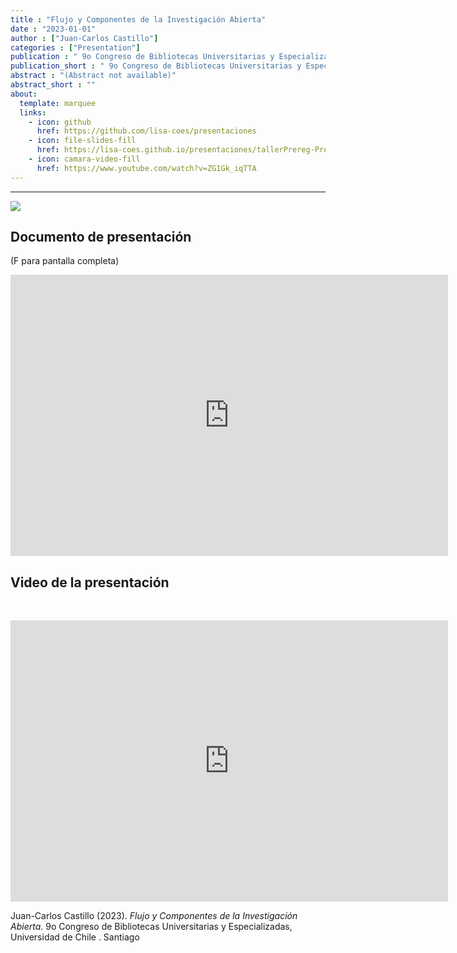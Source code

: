 ```yaml
---
title : "Flujo y Componentes de la Investigación Abierta"
date : "2023-01-01"
author : ["Juan-Carlos Castillo"]
categories : ["Presentation"]
publication : " 9o Congreso de Bibliotecas Universitarias y Especializadas, Universidad de Chile . Santiago"
publication_short : " 9o Congreso de Bibliotecas Universitarias y Especializadas, Universidad de Chile . Santiago"
abstract : "(Abstract not available)"
abstract_short : ""
about:
  template: marquee
  links:
    - icon: github
      href: https://github.com/lisa-coes/presentaciones 
    - icon: file-slides-fill
      href: https://lisa-coes.github.io/presentaciones/tallerPrereg-PreprintEnero2022/bibliotecas-Enero2023.html#1
    - icon: camara-video-fill
      href: https://www.youtube.com/watch?v=ZG1Gk_iqTTA
---
```

---

![](https://lisa-coes.github.io/presentaciones/tallerPrereg-PreprintEnero2022/logo-congreso.png)

## Documento de presentación

(F para pantalla completa)

<iframe width="700"  height="450" src="https://lisa-coes.github.io/presentaciones/tallerPrereg-PreprintEnero2022/bibliotecas-Enero2023.html#1" title="Xaringan presentation" frameborder="0" allow="accelerometer; autoplay; clipboard-write; encrypted-media; gyroscope; picture-in-picture" allowfullscreen></iframe>

## Video de la presentación

<br>

<iframe width="700"  height="450" src="https://www.youtube.com/watch?v=ZG1Gk_iqTTA" title="YouTube video player" frameborder="0" allow="accelerometer; autoplay; clipboard-write; encrypted-media; gyroscope; picture-in-picture" allowfullscreen></iframe>


::: {.callout-note title="How to cite this work"}

Juan-Carlos Castillo (2023). *Flujo y Componentes de la Investigación Abierta*.  9o Congreso de Bibliotecas Universitarias y Especializadas, Universidad de Chile . Santiago

:::

